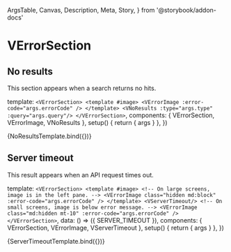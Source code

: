   ArgsTable,
  Canvas,
  Description,
  Meta,
  Story,
} from '@storybook/addon-docs'



<Meta title="Components/VErrorSection" component={VErrorSection} />

# VErrorSection

<Description of={VErrorSection} />

<ArgsTable of={VErrorSection} />

## No results

This section appears when a search returns no hits.

  template: `
    <VErrorSection>
      <template #image>
       <VErrorImage :error-code="args.errorCode" />
      </template>
      <VNoResults :type="args.type" :query="args.query"/>
    </VErrorSection>
    `,
  components: { VErrorSection, VErrorImage, VNoResults },
  setup() {
    return { args }
  },
})

<Canvas>
  <Story
    name="No result"
    args={{
      errorCode: NO_RESULT,
      type: 'image',
      query: {
        license: '',
        license_type: '',
        mature: false,
        q: 'sad person',
        searchBy: '',
      },
    }}
  >
    {NoResultsTemplate.bind({})}
  </Story>
</Canvas>

## Server timeout

This result appears when an API request times out.

  template: `
    <VErrorSection>
      <template #image>
        <!-- On large screens, image is in the left pane. -->
        <VErrorImage class="hidden md:block" :error-code="args.errorCode" />
      </template>
      <VServerTimeout/>
      <!-- On small screens, image is below error message. -->
      <VErrorImage class="md:hidden mt-10" :error-code="args.errorCode" />
    </VErrorSection>
  `,
  data: () => ({ SERVER_TIMEOUT }),
  components: { VErrorSection, VErrorImage, VServerTimeout },
  setup() {
    return { args }
  },
})

<Canvas>
  <Story name="Server timeout" args={{ errorCode: SERVER_TIMEOUT }}>
    {ServerTimeoutTemplate.bind({})}
  </Story>
</Canvas>
